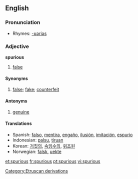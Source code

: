 ==English==

===Pronunciation===
*Rhymes: [[Rhymes:English:-ʊəriəs|-ʊəriəs]]

=== Adjective ===
'''spurious'''
# [[false]]
==== Synonyms ====
#[[false]]; [[fake]]; [[counterfeit]]
==== Antonyms ====
#[[genuine]]
==== Translations ====
*Spanish: [[falso]], [[mentira]], [[engaño]], [[ilusión]], [[imitación]], [[espurio]]
*Indonesian: [[palsu]], [[tiru|tiruan]]
*Korean: [[거짓의]], [[속임수의]], [[위조된]]
*Norwegian: [[falsk]], [[uekte]]


[[Category:Etruscan derivations]]

[[et:spurious]]
[[fr:spurious]]
[[pt:spurious]]
[[vi:spurious]]